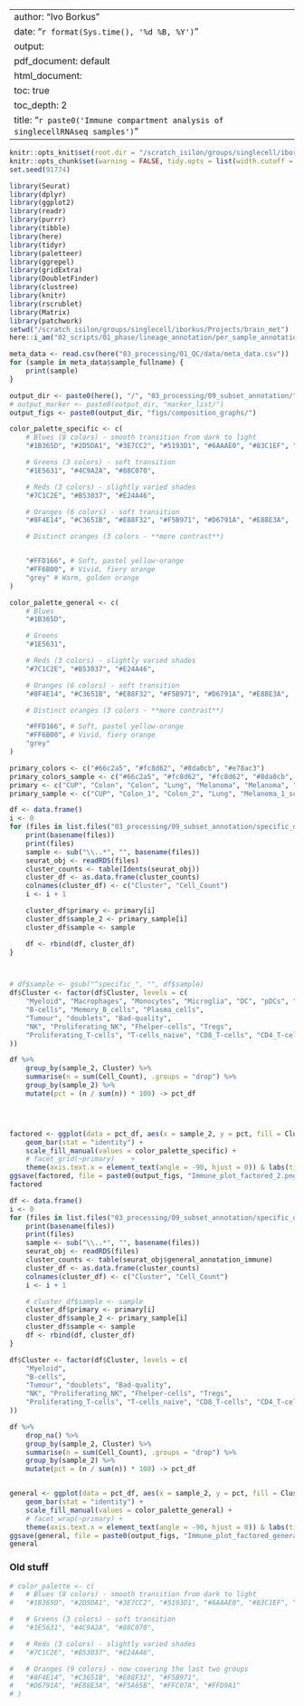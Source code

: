 
---
author: "Ivo Borkus"
date: "`r format(Sys.time(), '%d %B, %Y')`"
output:  
  pdf_document: default
  html_document:
    toc: true
    toc_depth: 2
title: "`r paste0('Immune compartment analysis of singlecellRNAseq samples')`"
---

```r
knitr::opts_knit$set(root.dir = "/scratch_isilon/groups/singlecell/iborkus/Projects/brain_met") # nolint
knitr::opts_chunk$set(warning = FALSE, tidy.opts = list(width.cutoff = 60), tidy = FALSE, fig.height = 15, fig.width = 20) # nolint
set.seed(91774)
```

```R
library(Seurat)
library(dplyr)
library(ggplot2)
library(readr)
library(purrr)
library(tibble)
library(here)
library(tidyr)
library(paletteer)
library(ggrepel)
library(gridExtra)
library(DoubletFinder)
library(clustree)
library(knitr)
library(rscrublet)
library(Matrix)
library(patchwork)
setwd("/scratch_isilon/groups/singlecell/iborkus/Projects/brain_met")
here::i_am("02_scripts/01_phase/lineage_annotation/per_sample_annotation.rmd")
```

```R
meta_data <- read.csv(here("03_processing/01_QC/data/meta_data.csv"))
for (sample in meta_data$sample_fullname) {
    print(sample)
}
```

```R
output_dir <- paste0(here(), "/", "03_processing/09_subset_annotation/")
# output_marker <- paste0(output_dir, "marker_list/")
output_figs <- paste0(output_dir, "figs/composition_graphs/")
```


```R
color_palette_specific <- c(
    # Blues (8 colors) - smooth transition from dark to light
    "#1B365D", "#2D5DA1", "#3E7CC2", "#5193D1", "#6AAAE0", "#83C1EF", "#9FD6F9", "#BCEAFE",

    # Greens (3 colors) - soft transition
    "#1E5631", "#4C9A2A", "#88C070",

    # Reds (3 colors) - slightly varied shades
    "#7C1C2E", "#B53037", "#E24A46",

    # Oranges (6 colors) - soft transition
    "#8F4E14", "#C3651B", "#E88F32", "#F5B971", "#D6791A", "#E88E3A",

    # Distinct oranges (3 colors - **more contrast**)


    "#FFD166", # Soft, pastel yellow-orange
    "#FF6B00", # Vivid, fiery orange
    "grey" # Warm, golden orange
)

color_palette_general <- c(
    # Blues
    "#1B365D",

    # Greens
    "#1E5631",

    # Reds (3 colors) - slightly varied shades
    "#7C1C2E", "#B53037", "#E24A46",

    # Oranges (6 colors) - soft transition
    "#8F4E14", "#C3651B", "#E88F32", "#F5B971", "#D6791A", "#E88E3A",

    # Distinct oranges (3 colors - **more contrast**)

    "#FFD166", # Soft, pastel yellow-orange
    "#FF6B00", # Vivid, fiery orange
    "grey"
)

primary_colors <- c("#66c2a5", "#fc8d62", "#8da0cb", "#e78ac3")
primary_colors_sample <- c("#66c2a5", "#fc8d62", "#fc8d62", "#8da0cb", "#e78ac3", "#e78ac3", "#e78ac3", "#e78ac3")
primary <- c("CUP", "Colon", "Colon", "Lung", "Melanoma", "Melanoma", "Melanoma", "Melanoma")
primary_sample <- c("CUP", "Colon_1", "Colon_2", "Lung", "Melanoma_1_sorted", "Melanoma_2_sorted", "Melanoma_2_unsorted", "Melanoma_3_unsorted")
```



```R
df <- data.frame()
i <- 0
for (files in list.files("03_processing/09_subset_annotation/specific_data", full.names = TRUE)[1:8]) {
    print(basename(files))
    print(files)
    sample <- sub("\\..*", "", basename(files))
    seurat_obj <- readRDS(files)
    cluster_counts <- table(Idents(seurat_obj))
    cluster_df <- as.data.frame(cluster_counts)
    colnames(cluster_df) <- c("Cluster", "Cell_Count")
    i <- i + 1

    cluster_df$primary <- primary[i]
    cluster_df$sample_2 <- primary_sample[i]
    cluster_df$sample <- sample

    df <- rbind(df, cluster_df)
}



# df$sample <- gsub("^specific_", "", df$sample)
df$Cluster <- factor(df$Cluster, levels = c(
    "Myeloid", "Macrophages", "Monocytes", "Microglia", "DC", "pDCs", "mREGs_DC", "Neutrophils",
    "B-cells", "Memory_B_cells", "Plasma_cells",
    "Tumour", "doublets", "Bad-quality",
    "NK", "Proliferating_NK", "Fhelper-cells", "Tregs",
    "Proliferating_T-cells", "T-cells_naive", "CD8_T-cells", "CD4_T-cells", "T-cells"
))

df %>%
    group_by(sample_2, Cluster) %>%
    summarise(n = sum(Cell_Count), .groups = "drop") %>%
    group_by(sample_2) %>%
    mutate(pct = (n / sum(n)) * 100) -> pct_df




factored <- ggplot(data = pct_df, aes(x = sample_2, y = pct, fill = Cluster)) +
    geom_bar(stat = "identity") +
    scale_fill_manual(values = color_palette_specific) +
    # facet_grid(~primary)    +
    theme(axis.text.x = element_text(angle = -90, hjust = 0)) & labs(title = "Sample composition for specific annotation", y = "Percentage (%)")
ggsave(factored, file = paste0(output_figs, "Immune_plot_factored_2.png"), width = 12, height = 9)
factored
```


```R
df <- data.frame()
i <- 0
for (files in list.files("03_processing/09_subset_annotation/specific_data", full.names = TRUE)[1:8]) {
    print(basename(files))
    print(files)
    sample <- sub("\\..*", "", basename(files))
    seurat_obj <- readRDS(files)
    cluster_counts <- table(seurat_obj$general_annotation_immune)
    cluster_df <- as.data.frame(cluster_counts)
    colnames(cluster_df) <- c("Cluster", "Cell_Count")
    i <- i + 1

    # cluster_df$sample <- sample
    cluster_df$primary <- primary[i]
    cluster_df$sample_2 <- primary_sample[i]
    cluster_df$sample <- sample
    df <- rbind(df, cluster_df)
}

df$Cluster <- factor(df$Cluster, levels = c(
    "Myeloid",
    "B-cells",
    "Tumour", "doublets", "Bad-quality",
    "NK", "Proliferating_NK", "Fhelper-cells", "Tregs",
    "Proliferating_T-cells", "T-cells_naive", "CD8_T-cells", "CD4_T-cells", "T-cells"
))

df %>%
    drop_na() %>%
    group_by(sample_2, Cluster) %>%
    summarise(n = sum(Cell_Count), .groups = "drop") %>%
    group_by(sample_2) %>%
    mutate(pct = (n / sum(n)) * 100) -> pct_df


general <- ggplot(data = pct_df, aes(x = sample_2, y = pct, fill = Cluster)) +
    geom_bar(stat = "identity") +
    scale_fill_manual(values = color_palette_general) +
    # facet_wrap(~primary) +
    theme(axis.text.x = element_text(angle = -90, hjust = 0)) & labs(title = "Sample composition for specific annotation", y = "Percentage (%)")
ggsave(general, file = paste0(output_figs, "Immune_plot_factored_general_2.png"), width = 12, height = 9)
general
```



### Old stuff

```R
# color_palette <- c(
#   # Blues (8 colors) - smooth transition from dark to light
#   "#1B365D", "#2D5DA1", "#3E7CC2", "#5193D1", "#6AAAE0", "#83C1EF", "#9FD6F9", "#BCEAFE",

#   # Greens (3 colors) - soft transition
#   "#1E5631", "#4C9A2A", "#88C070",

#   # Reds (3 colors) - slightly varied shades
#   "#7C1C2E", "#B53037", "#E24A46",

#   # Oranges (9 colors) - now covering the last two groups
#   "#8F4E14", "#C3651B", "#E88F32", "#F5B971",
#   "#D6791A", "#E88E3A", "#F5A65B", "#FFC07A", "#FFD9A1"
# )
```